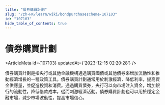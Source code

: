 ```yaml
---
title: "債券購買計劃"
slug: "/zh-HK/learn/wiki/bondpurchasescheme-107103"
id: "107103"
hide_table_of_contents: true
---
```



<Breadcrumbs current="債券購買計劃" />

# 債券購買計劃

<ArticleMeta id={107103} updatedAt={'2023-12-15 02:20:28'} />
<div className='border-solid border-b border-t-0 my-4 border-[var(--ifm-color-gray-300)]' />

債券購買計劃是指央行或其他金融機構通過購買國債或其他債券來增加流動性和推動經濟增長的一種政策工具。債券購買計劃通常用於刺激經濟，降低利率，提高資金供應量，並促進投資和消費。通過購買債券，央行可以向市場注入資金，增加銀行的流動性，降低借款成本，從而刺激經濟活動。債券購買計劃也可以用於穩定金融市場，減少市場波動性，提高市場信心。
